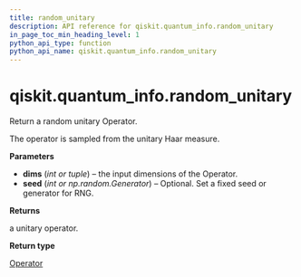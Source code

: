 ```yaml
---
title: random_unitary
description: API reference for qiskit.quantum_info.random_unitary
in_page_toc_min_heading_level: 1
python_api_type: function
python_api_name: qiskit.quantum_info.random_unitary
---
```


<span id="qiskit-quantum-info-random-unitary" />

# qiskit.quantum\_info.random\_unitary

<Function id="qiskit.quantum_info.random_unitary" isDedicatedPage={true} github="https://github.com/qiskit/qiskit/tree/stable/0.20/qiskit/quantum_info/operators/random.py" signature="random_unitary(dims, seed=None)">
  Return a random unitary Operator.

  The operator is sampled from the unitary Haar measure.

  **Parameters**

  *   **dims** (*int or tuple*) – the input dimensions of the Operator.
  *   **seed** (*int or np.random.Generator*) – Optional. Set a fixed seed or generator for RNG.

  **Returns**

  a unitary operator.

  **Return type**

  [Operator](qiskit.quantum_info.Operator "qiskit.quantum_info.Operator")
</Function>

